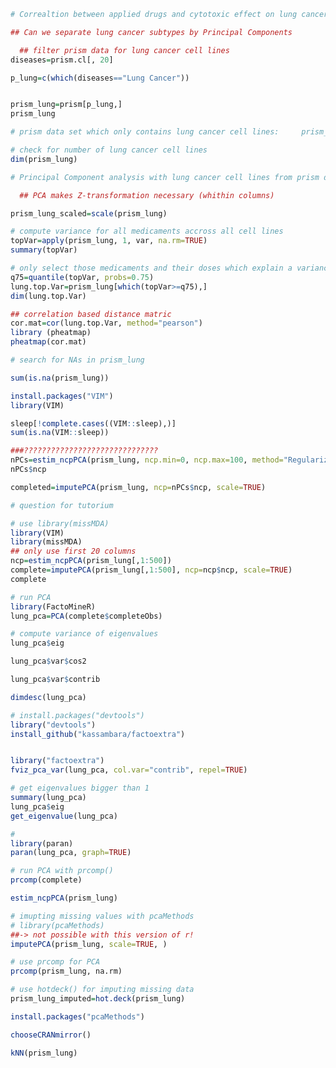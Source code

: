 ```r
# Correaltion between applied drugs and cytotoxic effect on lung cancer cells?

## Can we separate lung cancer subtypes by Principal Components

  ## filter prism data for lung cancer cell lines
diseases=prism.cl[, 20]

p_lung=c(which(diseases=="Lung Cancer"))


prism_lung=prism[p_lung,]
prism_lung

# prism data set which only contains lung cancer cell lines:     prism_lung

# check for number of lung cancer cell lines
dim(prism_lung)
```

```r
# Principal Component analysis with lung cancer cell lines from prism data set

  ## PCA makes Z-transformation necessary (whithin columns)

prism_lung_scaled=scale(prism_lung)

# compute variance for all medicaments accross all cell lines
topVar=apply(prism_lung, 1, var, na.rm=TRUE)
summary(topVar)

# only select those medicaments and their doses which explain a variance in the top 25%
q75=quantile(topVar, probs=0.75)
lung.top.Var=prism_lung[which(topVar>=q75),]
dim(lung.top.Var)
```
```r
## correlation based distance matric
cor.mat=cor(lung.top.Var, method="pearson")
library (pheatmap)
pheatmap(cor.mat)
```




```r
# search for NAs in prism_lung

sum(is.na(prism_lung))
```
```r
install.packages("VIM")
library(VIM)
```


```r
sleep[!complete.cases((VIM::sleep),)]
sum(is.na(VIM::sleep))
```

```r
###??????????????????????????????
nPCs=estim_ncpPCA(prism_lung, ncp.min=0, ncp.max=100, method="Regularized", scale=TRUE, method.cv="gcv")
nPCs$ncp

completed=imputePCA(prism_lung, ncp=nPCs$ncp, scale=TRUE)
```

```r
# question for tutorium

# use library(missMDA)
library(VIM)
library(missMDA)
## only use first 20 columns
ncp=estim_ncpPCA(prism_lung[,1:500])
complete=imputePCA(prism_lung[,1:500], ncp=ncp$ncp, scale=TRUE)
complete
```


```r
# run PCA
library(FactoMineR)
lung_pca=PCA(complete$completeObs)
```


```r
# compute variance of eigenvalues
lung_pca$eig

lung_pca$var$cos2
```


```r
lung_pca$var$contrib
```
```r
dimdesc(lung_pca)
```
```r
# install.packages("devtools")
library("devtools")
install_github("kassambara/factoextra")


library("factoextra")
fviz_pca_var(lung_pca, col.var="contrib", repel=TRUE)
```
```r
# get eigenvalues bigger than 1
summary(lung_pca)
lung_pca$eig
get_eigenvalue(lung_pca)
```
```r
# 
library(paran)
paran(lung_pca, graph=TRUE)
```


```r
# run PCA with prcomp()
prcomp(complete)


```


```r
estim_ncpPCA(prism_lung)
```

```r
# imupting missing values with pcaMethods
# library(pcaMethods)
##-> not possible with this version of r!
imputePCA(prism_lung, scale=TRUE, )
```

```r
# use prcomp for PCA
prcomp(prism_lung, na.rm)
```
```r
# use hotdeck() for imputing missing data
prism_lung_imputed=hot.deck(prism_lung)


```
```r
install.packages("pcaMethods")

```
```r
chooseCRANmirror()
```

```r
kNN(prism_lung)
```

